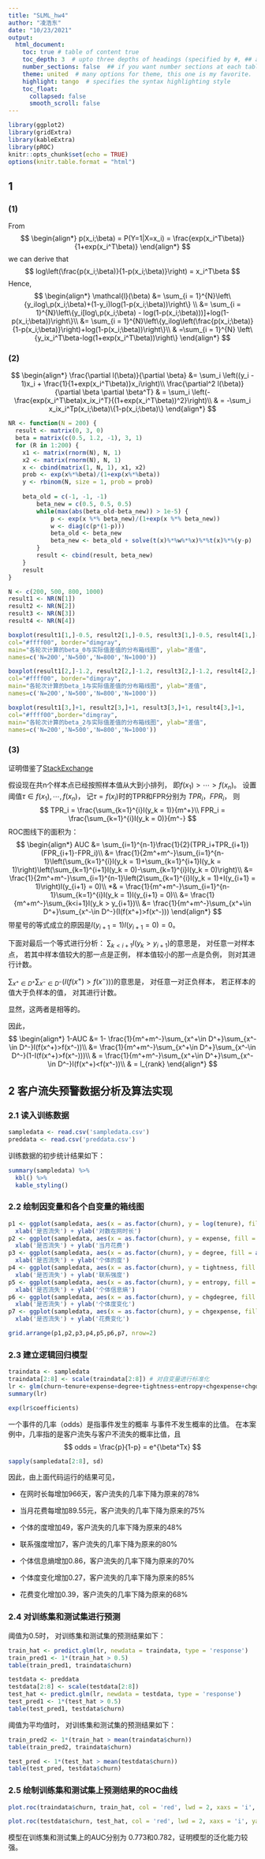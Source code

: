 ```yaml
---
title: "SLML_hw4"
author: "凌浩东"
date: "10/23/2021"
output: 
  html_document:
    toc: true # table of content true
    toc_depth: 3  # upto three depths of headings (specified by #, ## and ###)
    number_sections: false  ## if you want number sections at each table header
    theme: united  # many options for theme, this one is my favorite.
    highlight: tango  # specifies the syntax highlighting style
    toc_float:
      collapsed: false
      smooth_scroll: false
---
```


```r
library(ggplot2)
library(gridExtra)
library(kableExtra)
library(pROC)
knitr::opts_chunk$set(echo = TRUE)
options(knitr.table.format = "html") 
```

## 1

### (1)

From 
$$
\begin{align*}
p(x_i;\beta) = P(Y=1|X=x_i) = \frac{exp(x_i^T\beta)}{1+exp(x_i^T\beta)}
\end{align*}
$$
we can derive that 
$$
log\left(\frac{p(x_i;\beta)}{1-p(x_i;\beta)}\right) = x_i^T\beta
$$
Hence,
$$
\begin{align*}
\mathcal{l}(\beta) &= \sum_{i = 1}^{N}\left\{y_ilog\,p(x_i;\beta)+(1-y_i)log(1-p(x_i;\beta))\right\} \\
&= \sum_{i = 1}^{N}\left\{y_i[log\,p(x_i;\beta) - log(1-p(x_i;\beta)))]+log(1-p(x_i;\beta))\right\}\\
&= \sum_{i = 1}^{N}\left\{y_ilog\left(\frac{p(x_i;\beta)}{1-p(x_i;\beta)}\right)+log(1-p(x_i;\beta))\right\}\\
& =\sum_{i = 1}^{N} \left\{y_ix_i^T\beta-log(1+exp(x_i^T\beta))\right\}
\end{align*}
$$

### (2)
$$
\begin{align*}
\frac{\partial l(\beta)}{\partial \beta} &= \sum_i \left((y_i - 1)x_i + \frac{1}{1+exp(x_i^T\beta)}x_i\right)\\
\frac{\partial^2 l(\beta)}{\partial \beta \partial \beta^T} 
& = \sum_i \left(-\frac{exp(x_i^T\beta)x_ix_i^T}{(1+exp(x_i^T\beta))^2}\right)\\
& = -\sum_i x_ix_i^Tp(x_i;\beta)\{1-p(x_i;\beta)\}
\end{align*}
$$
```r
NR <- function(N = 200) {
  result <- matrix(0, 3, 0)
  beta = matrix(c(0.5, 1.2, -1), 3, 1)
  for (R in 1:200) {
    x1 <- matrix(rnorm(N), N, 1)
    x2 <- matrix(rnorm(N), N, 1)
    x <- cbind(matrix(1, N, 1), x1, x2)
    prob <- exp(x%*%beta)/(1+exp(x%*%beta))
    y <- rbinom(N, size = 1, prob = prob) 
    
    beta_old = c(-1, -1, -1) 
		beta_new = c(0.5, 0.5, 0.5)
		while(max(abs(beta_old-beta_new)) > 1e-5) {
			p <- exp(x %*% beta_new)/(1+exp(x %*% beta_new))  
			w <- diag(c(p*(1-p)))
			beta_old <- beta_new
			beta_new <- beta_old + solve(t(x)%*%w%*%x)%*%t(x)%*%(y-p)
		}
		result <- cbind(result, beta_new) 
	}
	result  
}

N <- c(200, 500, 800, 1000)
result1 <- NR(N[1])
result2 <- NR(N[2])
result3 <- NR(N[3])
result4 <- NR(N[4])

boxplot(result1[1,]-0.5, result2[1,]-0.5, result3[1,]-0.5, result4[1,]-0.5, 
col="#ffff00", border="dimgray",
main="各轮次计算的beta_0与实际值差值的分布箱线图", ylab="差值", 
names=c('N=200','N=500','N=800','N=1000'))

boxplot(result1[2,]-1.2, result2[2,]-1.2, result3[2,]-1.2, result4[2,]-1.2, 
col="#ffff00", border="dimgray",
main="各轮次计算的beta_1与实际值差值的分布箱线图", ylab="差值", 
names=c('N=200','N=500','N=800','N=1000'))

boxplot(result1[3,]+1, result2[3,]+1, result3[3,]+1, result4[3,]+1, 
col="#ffff00",border="dimgray",
main="各轮次计算的beta_2与实际值差值的分布箱线图", ylab="差值", 
names=c('N=200','N=500','N=800','N=1000'))
```

### (3)

证明借鉴了[StackExchange](https://stats.stackexchange.com/questions/190216/why-is-roc-auc-equivalent-to-the-probability-that-two-randomly-selected-samples)

假设现在共n个样本点已经按照样本值从大到小排列，
即$f(x_1) > \cdots > f(x_n)$。
设置阈值$\tau \in {f(x_1), \cdots, f(x_n)}$，
记$\tau = f(x_i)$时的TPR和FPR分别为
$TPR_i$，$FPR_i$，
则
$$
TPR_i = \frac{\sum_{k=1}^{i}I(y_k = 1)}{m^+}\\
FPR_i = \frac{\sum_{k=1}^{i}I(y_k = 0)}{m^-}
$$
ROC图线下的面积为：
$$
\begin{align*}
AUC &= \sum_{i=1}^{n-1}\frac{1}{2}(TPR_i+TPR_{i+1})(FPR_{i+1}-FPR_i)\\
&= \frac{1}{2m^+m^-}\sum_{i=1}^{n-1}\left(\sum_{k=1}^{i}I(y_k = 1)+\sum_{k=1}^{i+1}I(y_k = 1)\right)\left(\sum_{k=1}^{i+1}I(y_k = 0)-\sum_{k=1}^{i}I(y_k = 0)\right)\\
&= \frac{1}{2m^+m^-}\sum_{i=1}^{n-1}\left(2\sum_{k=1}^{i}I(y_k = 1)+I(y_{i+1} = 1)\right)I(y_{i+1} = 0)\\
*& = \frac{1}{m^+m^-}\sum_{i=1}^{n-1}\sum_{k=1}^{i}I(y_k = 1)I(y_{i+1} = 0)\\
&=  \frac{1}{m^+m^-}\sum_{k<i+1}I(y_k > y_{i+1})\\
&= \frac{1}{m^+m^-}\sum_{x^+\in D^+}\sum_{x^-\in D^-}(I(f(x^+)>f(x^-)))
\end{align*}
$$
带星号的等式成立的原因是$I(y_{i+1} = 1)I(y_{i+1} = 0)=0$。

下面对最后一个等式进行分析：
$\sum_{k<i+1}I(y_k > y_{i+1})$的意思是，
对任意一对样本点，
若其中样本值较大的那一点是正例，
样本值较小的那一点是负例，
则对其进行计数。

$\sum_{x^+\in D^+}\sum_{x^-\in D^-}(I(f(x^+)>f(x^-)))$的意思是，
对任意一对正负样本，
若正样本的值大于负样本的值，
对其进行计数。

显然，这两者是相等的。

因此，
$$
\begin{align*}
1-AUC &= 1- \frac{1}{m^+m^-}\sum_{x^+\in D^+}\sum_{x^-\in D^-}I(f(x^+)>f(x^-))\\
&= \frac{1}{m^+m^-}\sum_{x^+\in D^+}\sum_{x^-\in D^-}(1-I(f(x^+)>f(x^-)))\\
& = \frac{1}{m^+m^-}\sum_{x^+\in D^+}\sum_{x^-\in D^-}I(f(x^+)<f(x^-))\\
& = l_{rank}
\end{align*}
$$

## 2 客户流失预警数据分析及算法实现

### 2.1 读入训练数据
```r
sampledata <- read.csv('sampledata.csv')
preddata <- read.csv('preddata.csv')
```

训练数据的初步统计结果如下：

```r
summary(sampledata) %>%
  kbl() %>%
  kable_styling()
```


### 2.2 绘制因变量和各个自变量的箱线图



```r
p1 <- ggplot(sampledata, aes(x = as.factor(churn), y = log(tenure), fill = as.factor(churn)))  + geom_boxplot() + theme(legend.position="none") +
  xlab('是否流失') + ylab('对数在网时长')
p2 <- ggplot(sampledata, aes(x = as.factor(churn), y = expense, fill = as.factor(churn)))  + geom_boxplot() + theme(legend.position="none") +
  xlab('是否流失') + ylab('当月花费')
p3 <- ggplot(sampledata, aes(x = as.factor(churn), y = degree, fill = as.factor(churn)))  + geom_boxplot() + theme(legend.position="none") +
  xlab('是否流失') + ylab('个体的度')
p4 <- ggplot(sampledata, aes(x = as.factor(churn), y = tightness, fill = as.factor(churn)))  + geom_boxplot() + theme(legend.position="none") +
  xlab('是否流失') + ylab('联系强度')
p5 <- ggplot(sampledata, aes(x = as.factor(churn), y = entropy, fill = as.factor(churn)))  + geom_boxplot() + theme(legend.position="none") +
  xlab('是否流失') + ylab('个体信息熵')
p6 <- ggplot(sampledata, aes(x = as.factor(churn), y = chgdegree, fill = as.factor(churn)))  + geom_boxplot() + theme(legend.position="none") +
  xlab('是否流失') + ylab('个体度变化')
p7 <- ggplot(sampledata, aes(x = as.factor(churn), y = chgexpense, fill = as.factor(churn)))  + geom_boxplot() + theme(legend.position="none") +
  xlab('是否流失') + ylab('花费变化')

grid.arrange(p1,p2,p3,p4,p5,p6,p7, nrow=2)

```

### 2.3 建立逻辑回归模型

```r
traindata <- sampledata
traindata[2:8] <- scale(traindata[2:8]) # 对自变量进行标准化
lr <- glm(churn~tenure+expense+degree+tightness+entropy+chgexpense+chgdegree, family = binomial(link=logit), data = traindata)
summary(lr)
```
```r
exp(lr$coefficients)
```
一个事件的几率（odds）是指事件发生的概率
与事件不发生概率的比值。
在本案例中，几率指的是客户流失与客户不流失的概率比值，且
$$
odds = \frac{p}{1-p} = e^{\beta^Tx}
$$


```r
sapply(sampledata[2:8], sd)
```
因此，由上面代码运行的结果可见，

* 在网时长每增加966天，客户流失的几率下降为原来的78%

* 当月花费每增加89.55元，客户流失的几率下降为原来的75%

* 个体的度增加49，客户流失的几率下降为原来的48%

* 联系强度增加7，客户流失的几率下降为原来的80%

* 个体信息熵增加0.86，客户流失的几率下降为原来的70%

* 个体度变化增加0.27，客户流失的几率下降为原来的85%

* 花费变化增加0.39，客户流失的几率下降为原来的68%


### 2.4 对训练集和测试集进行预测
阈值为0.5时，
对训练集和测试集的预测结果如下：
```r
train_hat <- predict.glm(lr, newdata = traindata, type = 'response')
train_pred1 <- 1*(train_hat > 0.5)
table(train_pred1, traindata$churn)
```
```r
testdata <- preddata
testdata[2:8] <- scale(testdata[2:8])
test_hat <- predict.glm(lr, newdata = testdata, type = 'response')
test_pred1 <- 1*(test_hat > 0.5)
table(test_pred1, testdata$churn)
```

阈值为平均值时，
对训练集和测试集的预测结果如下：
```r
train_pred2 <- 1*(train_hat > mean(traindata$churn))
table(train_pred2, traindata$churn)
```

```r
test_pred <- 1*(test_hat > mean(testdata$churn))
table(test_pred, testdata$churn)
```



### 2.5 绘制训练集和测试集上预测结果的ROC曲线
```r
plot.roc(traindata$churn, train_hat, col = 'red', lwd = 2, xaxs = 'i', yaxs = 'i', print.auc = T)
```

```r
plot.roc(testdata$churn, test_hat, col = 'red', lwd = 2, xaxs = 'i', yaxs = 'i', print.auc=T)
```

模型在训练集和测试集上的AUC分别为
0.773和0.782，证明模型的泛化能力较强。

































